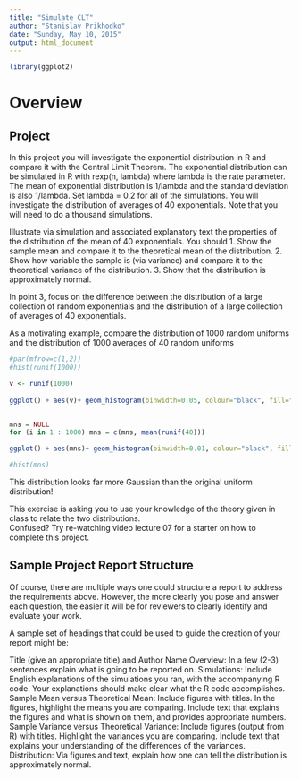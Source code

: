 ```yaml
---
title: "Simulate CLT"
author: "Stanislav Prikhodko"
date: "Sunday, May 10, 2015"
output: html_document
---
```


```r
library(ggplot2)
```

# Overview

 

## Project  

In this project you will investigate the exponential distribution in R and compare it with the Central Limit Theorem. The exponential distribution can be simulated in R with rexp(n, lambda) where lambda is the rate parameter. The mean of exponential distribution is 1/lambda and the standard deviation is also 1/lambda. Set lambda = 0.2 for all of the simulations. You will investigate the distribution of averages of 40 exponentials. Note that you will need to do a thousand simulations.

Illustrate via simulation and associated explanatory text the properties of the distribution of the mean of 40 exponentials.  You should
1. Show the sample mean and compare it to the theoretical mean of the distribution.
2. Show how variable the sample is (via variance) and compare it to the theoretical variance of the distribution.
3. Show that the distribution is approximately normal.

In point 3, focus on the difference between the distribution of a large collection of random exponentials and the distribution of a large collection of averages of 40 exponentials. 

As a motivating example, compare the distribution of 1000 random uniforms and the distribution of 1000 averages of 40 random uniforms

```r

#par(mfrow=c(1,2))
#hist(runif(1000))

v <- runif(1000)
  
ggplot() + aes(v)+ geom_histogram(binwidth=0.05, colour="black", fill="white") + geom_vline(aes(xintercept=mean(v, na.rm=T)), color="red", linetype="dashed", size=1)


mns = NULL
for (i in 1 : 1000) mns = c(mns, mean(runif(40)))

ggplot() + aes(mns)+ geom_histogram(binwidth=0.01, colour="black", fill="white") + geom_vline(aes(xintercept=mean(mns, na.rm=T)), color="red", linetype="dashed", size=1)

#hist(mns)
```
 
This distribution looks far more Gaussian than the original uniform distribution!


This exercise is asking you to use your knowledge of the theory given in class to relate the two distributions.  
Confused?  Try re-watching video lecture 07 for a starter on how to complete this project.


## Sample Project Report Structure

Of course, there are multiple ways one could structure a report to address the requirements above.  However, the more clearly you pose and answer each question, the easier it will be for reviewers to clearly identify and evaluate your work. 

A sample set of headings that could be used to guide the creation of your report might be:

Title (give an appropriate title) and Author Name
Overview: In a few (2-3) sentences explain what is going to be reported on.
Simulations: Include English explanations of the simulations you ran, with the accompanying R code. Your explanations should make clear what the R code accomplishes.
Sample Mean versus Theoretical Mean: Include figures with titles. In the figures, highlight the means you are comparing. Include text that explains the figures and what is shown on them, and provides appropriate numbers.
Sample Variance versus Theoretical Variance: Include figures (output from R) with titles. Highlight the variances you are comparing. Include text that explains your understanding of the differences of the variances.
Distribution: Via figures and text, explain how one can tell the distribution is approximately normal.

